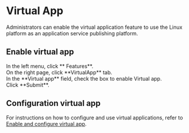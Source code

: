 # Virtual App <Icon name="xpack-lg" />

Administrators can enable the virtual application feature to use the Linux platform as an application service publishing platform.

## Enable virtual app

<Steps>
<div>
<Nav name="system-settings" />
</div>

<div>
In the left menu, click **<Icon name="Feature" /> Features**.
</div>

<div>
On the right page, click **VirtualApp** tab.
</div>

<div>
In the **Virtual app** field, check the box to enable Virtual app.
</div>

<div>
Click **Submit**.
</div>
</Steps>

## Configuration virtual app

For instructions on how to configure and use virtual applications, refer to [Enable and configure virtual app](/docs/remoteapp/virtualapp#enable-and-configure-virtualapp).